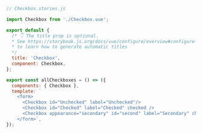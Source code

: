 ```js
// Checkbox.stories.js

import Checkbox from './Checkbox.vue';

export default {
  /* 👇 The title prop is optional.
  * See https://storybook.js.org/docs/vue/configure/overview#configure-story-loading
  * to learn how to generate automatic titles
  */
  title: 'Checkbox', 
  component: Checkbox,
};

export const allCheckboxes = () => ({
  components: { Checkbox },
  template: `
    <form>
      <Checkbox id="Unchecked" label="Unchecked"/>
      <Checkbox id="Checked" label="Checked" checked />
      <Checkbox appearance="secondary" id="second" label="Secondary" checked />
    </form>`,
});
```